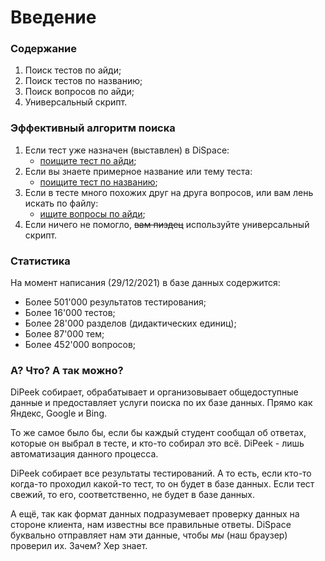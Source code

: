 # Введение


### Содержание

1. Поиск тестов по айди;
2. Поиск тестов по названию;
3. Поиск вопросов по айди;
4. Универсальный скрипт.

### Эффективный алгоритм поиска

1. Если тест уже назначен (выставлен) в DiSpace:
   - [поищите тест по айди](./searching-tests-by-id);
2. Если вы знаете примерное название или тему теста:
   - [поищите тест по названию](./searching-tests-by-name);
3. Если в тесте много похожих друг на друга вопросов, или вам лень искать по файлу:
   - [ищите вопросы по айди](./searching-questions-by-id);
4. Если ничего не помогло, ~~вам пиздец~~ используйте универсальный скрипт.

### Статистика

На момент написания (29/12/2021) в базе данных содержится:

- Более 501'000 результатов тестирования;
- Более 16'000 тестов;
- Более 28'000 разделов (дидактических единиц);
- Более 87'000 тем;
- Более 452'000 вопросов;

### А? Что? А так можно?

DiPeek собирает, обрабатывает и организовывает общедоступные данные и предоставляет услуги поиска по их базе данных. Прямо как Яндекс, Google и Bing.

То же самое было бы, если бы каждый студент сообщал об ответах, которые он выбрал в тесте, и кто-то собирал это всё. DiPeek - лишь автоматизация данного процесса.

DiPeek собирает все результаты тестирований. А то есть, если кто-то когда-то проходил какой-то тест, то он будет в базе данных. Если тест свежий, то его, соответственно, не будет в базе данных.

А ещё, так как формат данных подразумевает проверку данных на стороне клиента, нам известны все правильные ответы. DiSpace буквально отправляет нам эти данные, чтобы *мы* (наш браузер) проверил их. Зачем? Хер знает.


